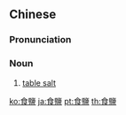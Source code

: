 {{also|食盐}}
==Chinese==
{{zh-forms|s=食盐}}

===Pronunciation===
{{zh-pron
|m=shíyán
|c=sik6 jim4
|mn=si̍t-iâm
|cat=n
}}

===Noun===
{{zh-noun}}

# [[table salt]]

[[ko:食鹽]]
[[ja:食鹽]]
[[pt:食鹽]]
[[th:食鹽]]